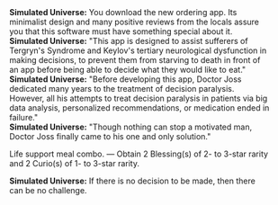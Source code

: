 {{Dialogue Start}}
:'''Simulated Universe:''' You download the new ordering app. Its minimalist design and many positive reviews from the locals assure you that this software must have something special about it.
:'''Simulated Universe:''' "This app is designed to assist sufferers of Tergryn's Syndrome and Keylov's tertiary neurological dysfunction in making decisions, to prevent them from starving to death in front of an app before being able to decide what they would like to eat."
:'''Simulated Universe:''' "Before developing this app, Doctor Joss dedicated many years to the treatment of decision paralysis. However, all his attempts to treat decision paralysis in patients via big data analysis, personalized recommendations, or medication ended in failure."
:'''Simulated Universe:''' "Though nothing can stop a motivated man, Doctor Joss finally came to his one and only solution."
:{{DIcon|Star}} Life support meal combo. &mdash; Obtain 2 Blessing(s) of 2- to 3-star rarity and 2 Curio(s) of 1- to 3-star rarity.
:'''Simulated Universe:''' If there is no decision to be made, then there can be no challenge.
{{Dialogue End}}